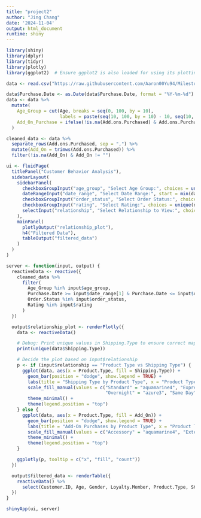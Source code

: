 ```yaml
---
title: "project2"
author: "Jing Chang"
date: '2024-11-04'
output: html_document
runtime: shiny
---
```



```r
library(shiny)
library(dplyr)
library(tidyr)
library(plotly)
library(ggplot2)  # Ensure ggplot2 is also loaded for using its plotting functions

data <- read.csv("https://raw.githubusercontent.com/Aaron00Yu94/Milestone2/refs/heads/main/Electronic_sales_Sep2023-Sep2024.csv")

data$Purchase.Date <- as.Date(data$Purchase.Date, format = "%Y-%m-%d")
data <- data %>%
  mutate(
    Age_Group = cut(Age, breaks = seq(0, 100, by = 10), 
                    labels = paste(seq(10, 100, by = 10) - 10, seq(10, 100, by = 10) - 1, sep = "-")),
    Add_On_Purchase = ifelse(!is.na(Add.ons.Purchased) & Add.ons.Purchased != "", "Yes", "No")
  )

cleaned_data <- data %>%
  separate_rows(Add.ons.Purchased, sep = ",") %>%
  mutate(Add_On = trimws(Add.ons.Purchased)) %>%
  filter(!is.na(Add_On) & Add_On != "")

ui <- fluidPage(
  titlePanel("Customer Behavior Analysis"),
  sidebarLayout(
    sidebarPanel(
      checkboxGroupInput("age_group", "Select Age Group:", choices = unique(data$Age_Group), selected = unique(data$Age_Group)[1]),
      dateRangeInput("date_range", "Select Date Range:", start = min(data$Purchase.Date, na.rm = TRUE), end = max(data$Purchase.Date, na.rm = TRUE)),
      checkboxGroupInput("order_status", "Select Order Status:", choices = c("Completed", "Cancelled"), selected = "Completed"),
      checkboxGroupInput("rating", "Select Rating:", choices = unique(data$Rating), selected = unique(data$Rating)[1]),
      selectInput("relationship", "Select Relationship to View:", choices = c("Product Type vs Add-On Purchase", "Product Type vs Shipping Type"), selected = "Product Type vs Add-On Purchase")
    ),
    mainPanel(
      plotlyOutput("relationship_plot"),
      h4("Filtered Data"),
      tableOutput("filtered_data")
    )
  )
)

server <- function(input, output) {
  reactiveData <- reactive({
    cleaned_data %>%
      filter(
        Age_Group %in% input$age_group,
        Purchase.Date >= input$date_range[1] & Purchase.Date <= input$date_range[2],
        Order.Status %in% input$order_status,
        Rating %in% input$rating
      )
  })

  output$relationship_plot <- renderPlotly({
    data <- reactiveData()

    # Debug: Print unique values in Shipping.Type to ensure correct mapping
    print(unique(data$Shipping.Type))

    # Decide the plot based on input$relationship
    p <- if (input$relationship == "Product Type vs Shipping Type") {
      ggplot(data, aes(x = Product.Type, fill = Shipping.Type)) +
        geom_bar(position = "dodge", show.legend = TRUE) +
        labs(title = "Shipping Type by Product Type", x = "Product Type", y = "Count") +
        scale_fill_manual(values = c("Standard" = "aquamarine4", "Express" = "antiquewhite2", 
                                     "Overnight" = "azure3", "Same Day" = "cyan3", "Expedited" = "bisque4")) +
        theme_minimal() +
        theme(legend.position = "top")
    } else {
      ggplot(data, aes(x = Product.Type, fill = Add_On)) +
        geom_bar(position = "dodge", show.legend = TRUE) +
        labs(title = "Add-On Purchases by Product Type", x = "Product Type", y = "Count") +
        scale_fill_manual(values = c("Accessory" = "aquamarine4", "Extended Warranty" = "antiquewhite2", "Impulse Item" = "azure3")) +
        theme_minimal() +
        theme(legend.position = "top")
    }

    ggplotly(p, tooltip = c("x", "fill", "count"))
  })

  output$filtered_data <- renderTable({
    reactiveData() %>%
      select(Customer.ID, Age, Gender, Loyalty.Member, Product.Type, SKU, Order.Status, Total.Price, Add.on.Total)
  })
}

shinyApp(ui, server)


```

